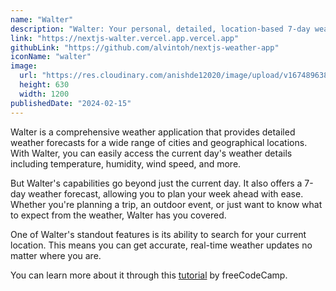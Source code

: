 ```yaml
---
name: "Walter"
description: "Walter: Your personal, detailed, location-based 7-day weather assistant"
link: "https://nextjs-walter.vercel.app.vercel.app"
githubLink: "https://github.com/alvintoh/nextjs-weather-app"
iconName: "walter"
image:
  url: "https://res.cloudinary.com/anishde12020/image/upload/v1674896384/PayPeer/og_flw7qm.png"
  height: 630
  width: 1200
publishedDate: "2024-02-15"
---
```


Walter is a comprehensive weather application that provides detailed weather forecasts for a wide range of cities and geographical locations. With Walter, you can easily access the current day's weather details including temperature, humidity, wind speed, and more.

But Walter's capabilities go beyond just the current day. It also offers a 7-day weather forecast, allowing you to plan your week ahead with ease. Whether you're planning a trip, an outdoor event, or just want to know what to expect from the weather, Walter has you covered.

One of Walter's standout features is its ability to search for your current location. This means you can get accurate, real-time weather updates no matter where you are.

You can learn more about it through this [tutorial](https://youtu.be/qDunJ0wVIec?si=QKzRPgJTGufC5hdi) by freeCodeCamp.
